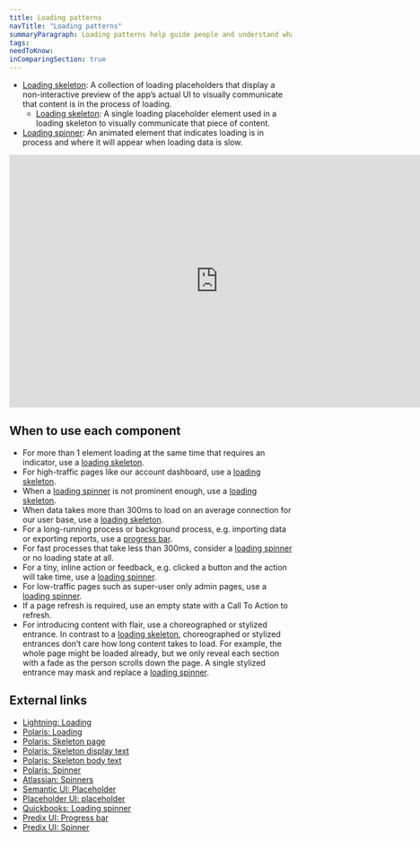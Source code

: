 ```yaml
---
title: Loading patterns
navTitle: "Loading patterns"
summaryParagraph: Loading patterns help guide people and understand what to expect.
tags:
needToKnow:
inComparingSection: true
---
```


- [Loading skeleton](/components/loading-skeleton): A collection of loading placeholders that display a non-interactive preview of the app’s actual UI to visually communicate that content is in the process of loading.
    - [Loading skeleton](/components/loading-skeleton): A single loading placeholder element used in a loading skeleton to visually communicate that piece of content.
- [Loading spinner](/components/loading-spinner): An animated element that indicates loading is in process and where it will appear when loading data is slow.

<iframe style="border: none;" width="744" height="450" src="https://www.figma.com/embed?embed_host=share&url=https%3A%2F%2Fwww.figma.com%2Ffile%2Fe3TyAOZKfLg9cA01Iy1Mgm%2FKaizen-Site-embed%3Fnode-id%3D1387%253A76" allowfullscreen></iframe>

## When to use each component

*   For more than 1 element loading at the same time that requires an indicator, use a [loading skeleton](/components/loading-skeleton).
*   For high-traffic pages like our account dashboard, use a [loading skeleton](/components/loading-skeleton).
*   When a [loading spinner](/components/loading-spinner) is not prominent enough, use a [loading skeleton](/components/loading-skeleton).
*   When data takes more than 300ms to load on an average connection for our user base, use a [loading skeleton](/components/loading-skeleton).
*   For a long-running process or background process, e.g. importing data or exporting reports, use a [progress bar](/components/progress-bar).
*   For fast processes that take less than 300ms, consider a [loading spinner](/components/loading-spinner) or no loading state at all.
*   For a tiny, inline action or feedback, e.g. clicked a button and the action will take time, use a [loading spinner](/components/loading-spinner).
*   For low-traffic pages such as super-user only admin pages, use a [loading spinner](/components/loading-spinner).
*   If a page refresh is required, use an empty state with a Call To Action to refresh.
*   For introducing content with flair, use a choreographed or stylized entrance. In contrast to a [loading skeleton](/components/loading-skeleton), choreographed or stylized entrances don’t care how long content takes to load. For example, the whole page might be loaded already, but we only reveal each section with a fade as the person scrolls down the page. A single stylized entrance may mask and replace a [loading spinner](/components/loading-spinner).

## External links

- [Lightning: Loading](https://www.lightningdesignsystem.com/guidelines/loading/#site-main-content)
- [Polaris: Loading](https://polaris.shopify.com/components/feedback-indicators/loading)
- [Polaris: Skeleton page](https://polaris.shopify.com/components/feedback-indicators/skeleton-page#navigation)
- [Polaris: Skeleton display text](https://polaris.shopify.com/components/feedback-indicators/skeleton-display-text#navigation)
- [Polaris: Skeleton body text](https://polaris.shopify.com/components/feedback-indicators/skeleton-body-text#navigation)
- [Polaris: Spinner](https://polaris.shopify.com/components/feedback-indicators/spinner#navigation)
- [Atlassian: Spinners](https://atlassian.design/guidelines/product/components/spinners)
- [Semantic UI: Placeholder](https://semantic-ui.com/elements/placeholder.html)
- [Placeholder UI: placeholder](https://material.io/design/communication/launch-screen.html#placeholder-ui)
- [Quickbooks: Loading spinner](https://designsystem.quickbooks.com/component/loading-spinners/)
- [Predix UI: Progress bar](https://www.predix-ui.com/#/elements/px-progress-bar)
- [Predix UI: Spinner](https://www.predix-ui.com/#/elements/px-spinner)

